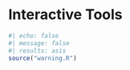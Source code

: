 # Interactive Tools {#sec-interactive-tools}

```r
#| echo: false
#| message: false
#| results: asis
source("warning.R")
```
